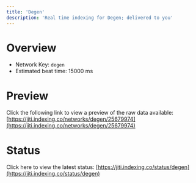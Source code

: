 ```yaml
---
title: 'Degen'
description: 'Real time indexing for Degen; delivered to you'
---
```


# Overview
- Network Key: `degen`
- Estimated beat time: 15000 ms

# Preview
Click the following link to view a preview of the raw data available: [https://jiti.indexing.co/networks/degen/25679974](https://jiti.indexing.co/networks/degen/25679974)

# Status
Click here to view the latest status: [https://jiti.indexing.co/status/degen](https://jiti.indexing.co/status/degen)
